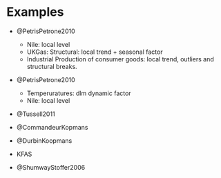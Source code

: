 # Examples

- @PetrisPetrone2010
  - Nile: local level
  - UKGas: Structural: local trend + seasonal factor
  - Industrial Production of consumer goods: local trend, outliers and structural breaks.

- @PetrisPetrone2010

  - Temperuratures: dlm dynamic factor
  - Nile: local level

- @Tussell2011
- @CommandeurKopmans
- @DurbinKoopmans
- KFAS
- @ShumwayStoffer2006
